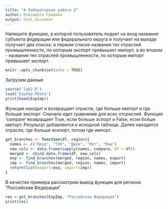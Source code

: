 ---
title: "# Лабораторная работа 2"
author: Елизавета Гришина
output: html_document
---

Напишите функцию, в которой пользователь подает на вход название субъекта федерации или федерального округа и получает на выходе получает два списка: в первом списке названия тех отраслей промышленности, по которым экспорт превышает импорт, а во втором - названия тех отраслей промышленности, по которым импорт превышает экспорт.

```{r setup, include=FALSE}
knitr::opts_chunk$set(echo = TRUE)
```

Загрузим данные
```{r}
source('lab2.R')
load('ExpImp.RData')
print(head(ExpImp))
```
Функция находит и возвращает отрасли, где больше импорт и где больше экспорт. Сначала идет сравнение для всех отсраслей. Функция 'compare' возвращает True, если больше эспорт и False, если болше импорт. Результат добавляется к исходной таблице. Далее находятся отрасли, где больше эскпорт, потом где импорт.
```{r}
get_branches <- function(df, region){
  names <- c("Прод", "ТЭК", "Древ", "Мет", "Маш")
  new_cols <- data.frame(sapply(names, compare, df = df))
  merged <- cbind.data.frame(df, new_cols)
  exp <- find_branches(merged, region, names, export)
  imp <- find_branches(merged, region, names, import)
  return(list(export=exp, import=imp))
}
```
В качестве примера рассмотрим вывод функции для региона "Российская Федерация"
```{r}
res = get_branches(ExpImp, "Российская Федерация")
print(res)
```
